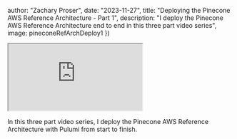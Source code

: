 


  author: "Zachary Proser",
  date: "2023-11-27",
  title: "Deploying the Pinecone AWS Reference Architecture - Part 1",
  description: "I deploy the Pinecone AWS Reference Architecture end to end in this three part video series",
  image: pineconeRefArchDeploy1
})


<iframe 
  className="youtube-video"
  src="https://www.youtube.com/embed/ySznARngHts"
  title="YouTube video player" 
  allow="fullscreen;">
</iframe>

In this three part video series, I deploy the Pinecone AWS Reference Architecture with Pulumi from start to finish.
